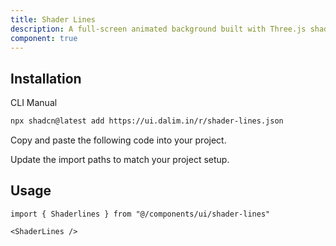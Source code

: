 ```yaml
---
title: Shader Lines
description: A full-screen animated background built with Three.js shaders. Renders smooth colorful line effects using a custom fragment shader.
component: true
---
```


<ComponentPreview
  name="shader-lines-default"
  className="[&_.preview>[data-orientation=vertical]]:sm:max-w-[90%] **:[.preview]:min-h-[630px]"
  description="Full-screen animated shader background using Three.js."
  align="start"
/>

## Installation

<CodeTabs>

<TabsList>
  <TabsTrigger value="cli">CLI</TabsTrigger>
  <TabsTrigger value="manual">Manual</TabsTrigger>
</TabsList>

<TabsContent value="cli">

```bash
npx shadcn@latest add https://ui.dalim.in/r/shader-lines.json

```

</TabsContent> <TabsContent value="manual"> <Steps>

<Step>Copy and paste the following code into your project.</Step>

<ComponentSource name="shader-lines" title="components/ui/shader-lines.tsx" />

<Step>Update the import paths to match your project setup.</Step>

</Steps> </TabsContent> </CodeTabs>

## Usage

```tsx  
import { Shaderlines } from "@/components/ui/shader-lines"
```

```tsx  
<ShaderLines /> 
```
 